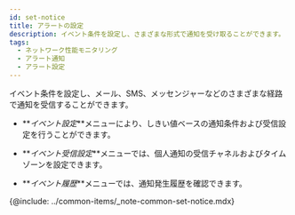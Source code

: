 ```yaml
---
id: set-notice
title: アラートの設定
description: イベント条件を設定し、さまざまな形式で通知を受け取ることができます。
tags:
  - ネットワーク性能モニタリング
  - アラート通知
  - アラート設定
---
```


イベント条件を設定し、メール、SMS、メッセンジャーなどのさまざまな経路で通知を受信することができます。

- **_イベント設定_**メニューにより、しきい値ベースの通知条件および受信設定を行うことができます。

- **_イベント受信設定_**メニューでは、個人通知の受信チャネルおよびタイムゾーンを設定できます。

- **_イベント履歴_**メニューでは、通知発生履歴を確認できます。

{@include: ../common-items/_note-common-set-notice.mdx}
